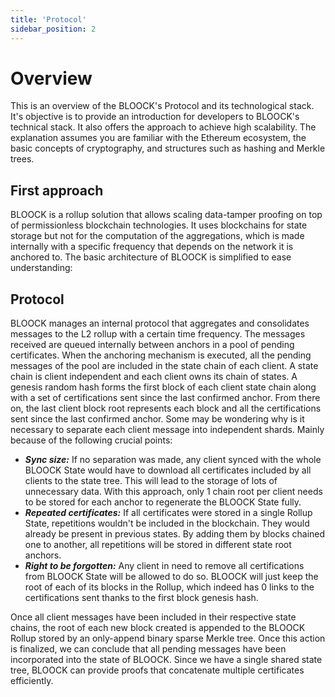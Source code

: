```yaml
---
title: 'Protocol'
sidebar_position: 2
---
```


# Overview

This is an overview of the BLOOCK's Protocol and its technological stack. It's objective is to provide an introduction for developers to BLOOCK's technical stack. It also offers the approach to achieve high scalability. The explanation assumes you are familiar with the Ethereum ecosystem, the basic concepts of cryptography, and structures such as hashing and Merkle trees.

## First approach

BLOOCK is a rollup solution that allows scaling data-tamper proofing on top of permissionless blockchain technologies. It uses blockchains for state storage but not for the computation of the aggregations, which is made internally with a specific frequency that depends on the network it is anchored to. The basic architecture of BLOOCK is simplified to ease understanding:

## Protocol

BLOOCK manages an internal protocol that aggregates and consolidates messages to the L2 rollup with a certain time frequency. The messages received are queued internally between anchors in a pool of pending certificates. When the anchoring mechanism is executed, all the pending messages of the pool are included in the state chain of each client. A state chain is client independent and each client owns its chain of states. A genesis random hash forms the first block of each client state chain along with a set of certifications sent since the last confirmed anchor. From there on, the last client block root represents each block and all the certifications sent since the last confirmed anchor. Some may be wondering why is it necessary to separate each client message into independent shards. Mainly because of the following crucial points:

- _**Sync size:**_ If no separation was made, any client synced with the whole BLOOCK State would have to download all certificates included by all clients to the state tree. This will lead to the storage of lots of unnecessary data. With this approach, only 1 chain root per client needs to be stored for each anchor to regenerate the BLOOCK State fully.
- _**Repeated certificates:**_ If all certificates were stored in a single Rollup State, repetitions wouldn't be included in the blockchain. They would already be present in previous states. By adding them by blocks chained one to another, all repetitions will be stored in different state root anchors.
- _**Right to be forgotten:**_ Any client in need to remove all certifications from BLOOCK State will be allowed to do so. BLOOCK will just keep the root of each of its blocks in the Rollup, which indeed has 0 links to the certifications sent thanks to the first block genesis hash.

Once all client messages have been included in their respective state chains, the root of each new block created is appended to the BLOOCK Rollup stored by an only-append binary sparse Merkle tree. Once this action is finalized, we can conclude that all pending messages have been incorporated into the state of BLOOCK. Since we have a single shared state tree, BLOOCK can provide proofs that concatenate multiple certificates efficiently.
